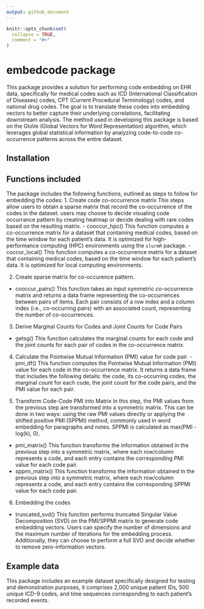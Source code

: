 ```yaml
---
output: github_document
---
```


<!-- README.md is generated from README.Rmd. Please edit that file -->

```r
knitr::opts_chunk$set(
  collapse = TRUE,
  comment = "#>"
)
```

# embedcode package

<!-- badges: start -->
<!-- badges: end -->

This package provides a solution for performing code embedding on EHR data, specifically for medical codes such as ICD (International Classification of Diseases) codes, CPT (Current Procedural Terminology) codes, and national drug codes. The goal is to translate these codes into embedding vectors to better capture their underlying correlations, facilitating downstream analysis. The method used in developing this package is based on the GloVe (Global Vectors for Word Representation) algorithm, which leverages global statistical information by analyzing code-to-code co-occurrence patterns across the entire dataset.

## Installation


## Functions included
The package includes the following functions, outlined as steps to follow for embedding the codes:
1. Create code co-occurrence matrix
This steps allow users to obtain a sparse matrix that record the co-occurrence of the codes in the dataset. users may choose to decide visualing code occurrance pattern by creating heatmap or decide dealing with rare codes based on the resulting matrix.
 - cooccur_hpc() 
   This function computes a co-occurrence matrix for a dataset that containing medical codes, based on the time window for each patient's data. It is optimized for high-performance computing (HPC) environments using the `slurmR` package.
 - coccur_local()
   This function computes a co-occurrence matrix for a dataset that containing medical codes, based on the time window for each patient's data. It is optimized for local computing environments.

2. Create sparse matrix for co-occurence pattern.
 - cooccur_pairs()
   This function takes an input symmetric co-occurrence matrix and returns a data frame representing the co-occurrences between pairs of items. Each pair consists of a row index and a column index (i.e., co-occurring pairs) with an associated count, representing the number of co-occurrences.

3. Derive Marginal Counts for Codes and Joint Counts for Code Pairs
 - getsg()
   This function calculates the marginal counts for each code and the joint counts for each pair of codes in the co-occurrence matrix.

4. Calculate the Pointwise Mutual Information (PMI) value for code pair.
 -pmi_df()
  This function computes the Pointwise Mutual Information (PMI) value for each code in the co-occurrence matrix. It returns a data frame that includes the following details: the code, its co-occurring codes, the marginal count for each code, the joint count for the code pairs, and the PMI value for each pair.
  
5. Transform Code-Code PMI into Matrix
In this step, the PMI values from the previous step are transformed into a symmetric matrix. This can be done in two ways: using the raw PMI values directly or applying the shifted positive PMI (SPPMI) method, commonly used in word embedding for paragraphs and notes. SPPMI is calculated as max(PMI - log(k), 0).
 - pmi_matrix()
   This function transforms the information obtained in the previous step into a symmetric matrix, where each row/column represents a code, and each entry contains the corresponding PMI value for each code pair.
 - sppmi_matrix()
   This function transforms the information obtained in the previous step into a symmetric matrix, where each row/column represents a code, and each entry contains the corresponding SPPMI value for each code pair.

6. Embedding the codes
 - truncated_svd()
   This function performs truncated Singular Value Decomposition (SVD) on the PMI/SPPMI matrix to generate code embedding vectors. Users can specify the number of dimensions and the maximum number of iterations for the embedding process. Additionally, they can choose to perform a full SVD and decide whether to remove zero-information vectors.

## Example data
This package includes an example dataset specifically designed for testing and demonstration purposes, it comprises 2,000 unique patient IDs, 500 unique ICD-9 codes, and time sequences corresponding to each patient's recorded events.

